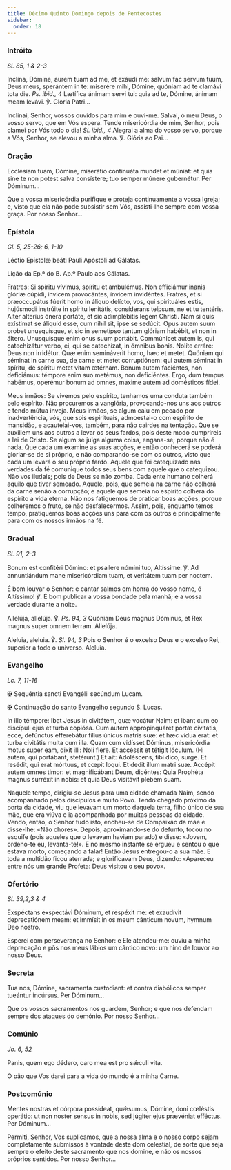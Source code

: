 ```yaml
---
title: Décimo Quinto Domingo depois de Pentecostes
sidebar:
  order: 18
---
```


### Intróito

<em>Sl. 85, 1 & 2-3</em>

<div class="side-by-side not-content">

Inclína, Dómine, aurem tuam ad me, et exáudi me: salvum fac servum tuum, Deus meus, sperántem in te: miserére mihi, Dómine, quóniam ad te clamávi tota die. <em>Ps. ibid., 4</em> Lætífica ánimam servi tui: quia ad te, Dómine, ánimam meam levávi. ℣. Gloria Patri...

Inclinai, Senhor, vossos ouvidos para mim e ouvi-me. Salvai, ó meu Deus, o vosso servo, que em Vós espera. Tende misericórdia de mim, Senhor, pois clamei por Vós todo o dia! <em>Sl. ibid., 4</em> Alegrai a alma do vosso servo, porque a Vós, Senhor, se elevou a minha alma. ℣. Glória ao Pai...

</div>

### Oração

<div class="side-by-side not-content">

Ecclésiam tuam, Dómine, miserátio continuáta mundet et múniat: et quia sine te non potest salva consístere; tuo semper múnere gubernétur. Per Dóminum...

Que a vossa misericórdia purifique e proteja continuamente a vossa Igreja; e, visto que ela não pode subsistir sem Vós, assisti-lhe sempre com vossa graça. Por nosso Senhor...

</div>

### Epístola

<em>Gl. 5, 25-26; 6, 1-10</em>

<div class="side-by-side not-content">

Léctio Epístolæ beáti Pauli Apóstoli ad Gálatas.

Lição da Ep.ª do B. Ap.º Paulo aos Gálatas.

Fratres: Si spíritu vívimus, spíritu et ambulémus. Non efficiámur inanis glóriæ cúpidi, ínvicem provocántes, ínvicem invidéntes. Fratres, et si præoccupátus fúerit homo in áliquo delícto, vos, qui spirituáles estis, hujúsmodi instrúite in spíritu lenitátis, consíderans teípsum, ne et tu tentéris. Alter alteríus ónera portáte, et sic adimplébitis legem Christi. Nam si quis exístimat se áliquid esse, cum nihil sit, ipse se sedúcit. Opus autem suum probet unusquísque, et sic in semetípso tantum glóriam habébit, et non in áltero. Unusquísque enim onus suum portábit. Commúnicet autem is, qui catechizátur verbo, ei, qui se catechízat, in ómnibus bonis. Nolíte erráre: Deus non irridétur. Quæ enim semináverit homo, hæc et metet. Quóniam qui séminat in carne sua, de carne et metet corruptiónem: qui autem séminat in spíritu, de spíritu metet vitam ætérnam. Bonum autem faciéntes, non deficiámus: témpore enim suo metémus, non deficiéntes. Ergo, dum tempus habémus, operémur bonum ad omnes, maxime autem ad domésticos fídei.

Meus irmãos: Se vivemos pelo espírito, tenhamos uma conduta também pelo espírito. Não procuremos a vanglória, provocando-nos uns aos outros e tendo mútua inveja. Meus irmãos, se algum caiu em pecado por inadvertência, vós, que sois espirituais, admoestai-o com espírito de mansidão, e acautelai-vos, também, para não cairdes na tentação. Que se auxiliem uns aos outros a levar os seus fardos, pois deste modo cumprireis a lei de Cristo. Se algum se julga alguma coisa, engana-se; porque não é nada. Que cada um examine as suas acções, e então conhecerá se poderá gloriar-se de si próprio, e não comparando-se com os outros, visto que cada um levará o seu próprio fardo. Aquele que foi catequizado nas verdades da fé comunique todos seus bens com aquele que o catequizou. Não vos iludais; pois de Deus se não zomba. Cada ente humano colherá aquilo que tiver semeado. Aquele, pois, que semeia na carne não colherá da carne senão a corrupção; e aquele que semeia no espírito colherá do espírito a vida eterna. Não nos fatiguemos de praticar boas acções, porque colheremos o fruto, se não desfalecermos. Assim, pois, enquanto temos tempo, pratiquemos boas acções uns para com os outros e principalmente para com os nossos irmãos na fé.

</div>

### Gradual

<em>Sl. 91, 2-3</em>

<div class="side-by-side not-content">

Bonum est confitéri Dómino: et psallere nómini tuo, Altíssime. ℣. Ad annuntiándum mane misericórdiam tuam, et veritátem tuam per noctem.

É bom louvar o Senhor: e cantar salmos em honra do vosso nome, ó Altíssimo! ℣. É bom publicar a vossa bondade pela manhã; e a vossa verdade durante a noite.

Allelúja, allelúja. ℣. <em>Ps. 94, 3</em> Quóniam Deus magnus Dóminus, et Rex magnus super omnem terram. Allelúja.

Aleluia, aleluia. ℣. <em>Sl. 94, 3</em> Pois o Senhor é o excelso Deus e o excelso Rei, superior a todo o universo. Aleluia.

</div>

### Evangelho

<em>Lc. 7, 11-16</em>

<div class="side-by-side not-content">

<span class="cross text-red-500">✠</span> Sequéntia sancti Evangélii secúndum Lucam.

<span class="cross text-red-500">✠</span> Continuação do santo Evangelho segundo
S. Lucas.

In illo témpore: Ibat Jesus in civitátem, quæ vocátur Naim: et ibant cum eo discípuli ejus et turba copiósa. Cum autem appropinquáret portæ civitátis, ecce, defúnctus efferebátur fílius únicus matris suæ: et hæc vidua erat: et turba civitátis multa cum illa. Quam cum vidísset Dóminus, misericórdia motus super eam, dixit illi: Noli flere. Et accéssit et tétigit lóculum. (Hi autem, qui portábant, stetérunt.) Et ait: Adoléscens, tibi dico, surge. Et resédit, qui erat mórtuus, et cœpit loqui. Et dedit illum matri suæ. Accépit autem omnes timor: et magnificábant Deum, dicéntes: Quia Prophéta magnus surréxit in nobis: et quia Deus visitávit plebem suam.

Naquele tempo, dirigiu-se Jesus para uma cidade chamada Naim, sendo acompanhado pelos discípulos e muito Povo. Tendo chegado próximo da porta da cidade, viu que levavam um morto daquela terra, filho único de sua mãe, que era viúva e ia acompanhada por muitas pessoas da cidade. Vendo, então, o Senhor tudo isto, encheu-se de Compaixão da mãe e disse-lhe: «Não chores». Depois, aproximando-se do defunto, tocou no esquife (pois aqueles que o levavam haviam parado) e disse: «Jovem, ordeno-te eu, levanta-te!». E no mesmo instante se ergueu e sentou o que estava morto, começando a falar! Então Jesus entregou-o a sua mãe. E toda a multidão ficou aterrada; e glorificavam Deus, dizendo: «Apareceu entre nós um grande Profeta: Deus visitou o seu povo».

</div>

### Ofertório

<em>Sl. 39,2,3 & 4</em>

<div class="side-by-side not-content">

Exspéctans exspectávi Dóminum, et respéxit me: et exaudívit deprecatiónem meam: et immísit in os meum cánticum novum, hymnum Deo nostro.

Esperei com perseverança no Senhor: e Ele atendeu-me: ouviu a minha deprecação e pôs nos meus lábios um cântico novo: um hino de louvor ao nosso Deus.

</div>

### Secreta

<div class="side-by-side not-content">

Tua nos, Dómine, sacramenta custodiant: et contra diabólicos semper tueántur incúrsus. Per Dóminum...

Que os vossos sacramentos nos guardem, Senhor; e que nos defendam sempre dos ataques do demónio. Por nosso Senhor...

</div>

### Comúnio

<em>Jo. 6, 52</em>

<div class="side-by-side not-content">

Panis, quem ego dédero, caro mea est pro sǽculi vita.

O pão que Vos darei para a vida do mundo é a minha Carne.

</div>

### Postcomúnio

<div class="side-by-side not-content">

Mentes nostras et córpora possídeat, quǽsumus, Dómine, doni cœléstis operátio: ut non noster sensus in nobis, sed júgiter ejus prævéniat efféctus. Per Dóminum...

Permiti, Senhor, Vos suplicamos, que a nossa alma e o nosso corpo sejam completamente submissos à vontade deste dom celestial, de sorte que seja sempre o efeito deste sacramento que nos domine, e não os nossos próprios sentidos. Por nosso Senhor...

</div>
